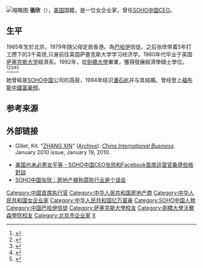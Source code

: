 [[File:Zhang_Xin_2019_Interview_Documentary_crop.jpg|缩略图]]
'''張欣'''（{{bd|1965年|8月24日|catIdx=Z}}），[[美国|美国]]国籍，是一位女企业家，曾任[[SOHO中国|SOHO中国]]CEO。

==生平==
1965年生於北京，1979年随父母定居香港。為[[巴哈伊|巴哈伊]]信徒。之后张欣带着5年打工攒下的3千英镑,只身前往英国萨塞克斯大学学习经济学。1980年代毕业于英国[[萨塞克斯大学|萨塞克斯大学]]經濟系。1992年，從[[劍橋大學|劍橋大學]]畢業，獲得發展經濟學碩士學位。<ref>{{cite magazine|url=https://www.vanityfair.com/news/2018/03/founders-fair-speakers-bumble-theskimm-co-founders|title=Jennifer Garner, Bumble Founder and C.E.O. Whitney Wolfe Herd, and theSkimm Co-Founders Danielle Weisberg and Carly Zakin to Speak at Vanity Fair's Second Annual Founders Fair|magazine=Vanity Fair|date=2018-03-22|access-date=2020-03-19|archive-date=2020-08-08|archive-url=https://web.archive.org/web/20200808231031/https://www.vanityfair.com/news/2018/03/founders-fair-speakers-bumble-theskimm-co-founders}}</ref><ref name="Buy and hold">{{cite magazine|url=https://www.forbes.com/sites/russellflannery/2015/09/16/soho-chinas-ceo-zhang-xin-the-slowdown-will-continue/#66ac8ca31ce8|title=Soho China's CEO Zhang Xin: 'The Slowdown Will Continue'|first=Russell|last=Flannery|magazine=Forbes|date=2015-09-16|access-date=2020-03-19|archive-date=2018-08-12|archive-url=https://web.archive.org/web/20180812115835/https://www.forbes.com/sites/russellflannery/2015/09/16/soho-chinas-ceo-zhang-xin-the-slowdown-will-continue/#66ac8ca31ce8}}</ref><ref>{{cite news|url=https://www.reuters.com/article/newyork-buildings-china-idUSL1N0EE05E20130602|title=Two big Manhattan property deals signal recovery, China interest|first=Ilaina|last=Jonas|work=Reuters|date=2013-06-02|accessdate=2020-03-19|archive-date=2021-09-30|archive-url=https://web.archive.org/web/20210930212658/https://www.reuters.com/article/newyork-buildings-china-idUSL1N0EE05E20130602}}</ref><ref>{{Cite news|title=GM Building Stake Said to Sell to Zhang, Safra Families|url=https://www.bloomberg.com/news/articles/2013-06-02/gm-building-stake-said-to-sell-to-zhang-safra-families|newspaper=Bloomberg.com|date=2013-06-02|accessdate=2021-10-03|language=en|archive-date=2020-10-30|archive-url=https://web.archive.org/web/20201030153401/https://www.bloomberg.com/news/articles/2013-06-02/gm-building-stake-said-to-sell-to-zhang-safra-families}}</ref><ref name="Straits Times">{{cite news|url=https://www.straitstimes.com/asia/east-asia/controversy-over-us10-million-donation-to-yale-7-things-about-chinas-power-couple-pan|title=Controversy over US$10 million donation to Yale: 7 things about China's power couple Pan Shiyi and Zhang Xin|first=Bryna|last=Singh|newspaper=[[The_Straits_Times|The Straits Times]]|date=2014-10-30|accessdate=2020-03-19|archive-date=2020-04-28|archive-url=https://web.archive.org/web/20200428102215/https://www.straitstimes.com/asia/east-asia/controversy-over-us10-million-donation-to-yale-7-things-about-chinas-power-couple-pan}}</ref>

她曾經是[[SOHO中国|SOHO中国]]公司的高层，1994年结识[[潘石屹|潘石屹]]并与其结婚。曾经登上[[福布斯中國富豪榜|福布斯中國富豪榜]]。

==参考来源==
{{reflist}}

== 外部链接 ==
* {{en icon}} Gillet, Kit. "[https://web.archive.org/web/20111127171754/http://www.cibmagazine.com.cn/Features/Face_To_Face.asp?id=1190&zhang_xin.html ZHANG XIN]" ([https://www.webcitation.org/6SDcasRXH?url=http://web.archive.org/web/20111127171754/http://www.cibmagazine.com.cn/Features/Face_To_Face.asp?id=1190 Archive]). ''[[China_International_Business|China International Business]]''. January 2010 issue,  January 19, 2010.
* [http://v.qq.com/yy/yueyu07.htm 美国也未必男女平等 - SOHO中国CEO张欣和Facebook首席运营官桑德伯格對談] {{Wayback|url=http://v.qq.com/yy/yueyu07.htm |date=20190920040857 }}
* [http://hn.house.sina.com.cn/news/2014-01-27/08052594892.shtml SOHO中国张欣：房地产被称腐败行业是个误会] {{Wayback|url=http://hn.house.sina.com.cn/news/2014-01-27/08052594892.shtml |date=20140202203338 }}

{{SOHO中国}}
{{Authority control}}

{{DEFAULTSORT:Zhang}}
[[Category:中国首席执行官|Category:中国首席执行官]]
[[Category:中华人民共和国房地产商|Category:中华人民共和国房地产商]]
[[Category:中华人民共和国女企业家|Category:中华人民共和国女企业家]]
[[Category:中华人民共和国亿万富豪|Category:中华人民共和国亿万富豪]]
[[Category:SOHO中国人物|Category:SOHO中国人物]]
[[Category:中国巴哈伊信徒|Category:中国巴哈伊信徒]]
[[Category:萨塞克斯大學校友|Category:萨塞克斯大學校友]]
[[Category:劍橋大學沃爾森學院校友|Category:劍橋大學沃爾森學院校友]]
[[Category:北京市企业家|Category:北京市企业家]]
[[Category:张姓|X]]